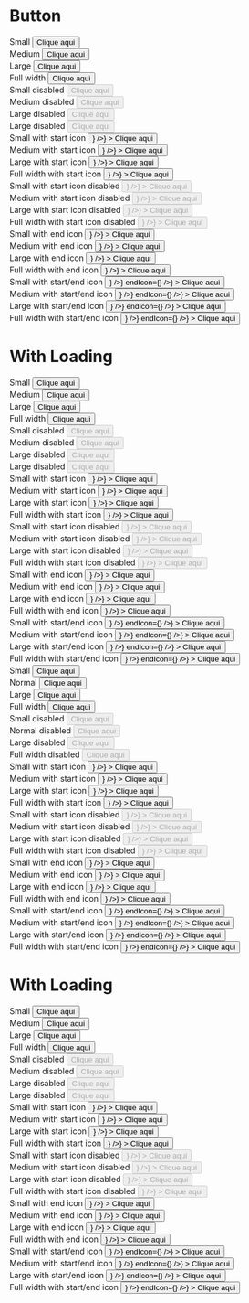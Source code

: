 

<Meta title="Button" component={Button} />

# Button

<Story name="Primary">
  <div
    style={{ display: "grid", gap: 16, gridTemplateColumns: "1fr 1fr 1fr 1fr" }}
  >
    <div>
      <span>Small</span>
      <Button  variant="primary" size="small">
        Clique aqui
      </Button>
    </div>
    <div>
      <span>Medium</span>
      <Button variant="primary">Clique aqui</Button>
    </div>
    <div>
      <span>Large</span>
      <Button variant="primary" size="large">
        Clique aqui
      </Button>
    </div>
    <div>
      <span>Full width</span>
      <Button variant="primary" size="fullWidth">
        Clique aqui
      </Button>
    </div>
    <div>
      <span>Small disabled</span>
      <Button variant="primary" size="small" disabled>
        Clique aqui
      </Button>
    </div>
    <div>
      <span>Medium disabled</span>
      <Button variant="primary" disabled>
        Clique aqui
      </Button>
    </div>
    <div>
      <span>Large disabled</span>
      <Button variant="primary" size="large" disabled>
        Clique aqui
      </Button>
    </div>
    <div>
      <span>Large disabled</span>
      <Button variant="primary" size="fullWidth" disabled>
        Clique aqui
      </Button>
    </div>
    <div>
      <span>Small with start icon</span>
      <Button
        variant="primary"
        size="small"
        startIcon={<Icon size="small" icon={<BsCurrencyDollar />} />}
      >
        Clique aqui
      </Button>
    </div>
    <div>
      <span>Medium with start icon</span>
      <Button
        variant="primary"
        startIcon={<Icon size="medium" icon={<BsCurrencyDollar />} />}
      >
        Clique aqui
      </Button>
    </div>
    <div>
      <span>Large with start icon</span>
      <Button
        variant="primary"
        size="large"
        startIcon={<Icon size="large" icon={<BsCurrencyDollar />} />}
      >
        Clique aqui
      </Button>
    </div>
    <div>
      <span>Full width with start icon</span>
      <Button
        variant="primary"
        size="fullWidth"
        startIcon={<Icon size="large" icon={<BsCurrencyDollar />} />}
      >
        Clique aqui
      </Button>
    </div>
    <div>
      <span>Small with start icon disabled</span>
      <Button
        variant="primary"
        size="small"
        disabled
        startIcon={<Icon size="small" icon={<BsCurrencyDollar />} />}
      >
        Clique aqui
      </Button>
    </div>
    <div>
      <span>Medium with start icon disabled</span>
      <Button
        variant="primary"
        disabled
        startIcon={<Icon size="medium" icon={<BsCurrencyDollar />} />}
      >
        Clique aqui
      </Button>
    </div>
    <div>
      <span>Large with start icon disabled</span>
      <Button
        variant="primary"
        size="large"
        disabled
        startIcon={<Icon size="large" icon={<BsCurrencyDollar />} />}
      >
        Clique aqui
      </Button>
    </div>
    <div>
      <span>Full width with start icon disabled</span>
      <Button
        variant="primary"
        size="fullWidth"
        disabled
        startIcon={<Icon size="large" icon={<BsCurrencyDollar />} />}
      >
        Clique aqui
      </Button>
    </div>
    <div>
      <span>Small with end icon</span>
      <Button
        variant="primary"
        size="small"
        endIcon={<Icon size="small" icon={<BsCurrencyDollar />} />}
      >
        Clique aqui
      </Button>
    </div>
    <div>
      <span>Medium with end icon</span>
      <Button
        variant="primary"
        endIcon={<Icon size="medium" icon={<BsCurrencyDollar />} />}
      >
        Clique aqui
      </Button>
    </div>
    <div>
      <span>Large with end icon</span>
      <Button
        variant="primary"
        size="large"
        endIcon={<Icon size="large" icon={<BsCurrencyDollar />} />}
      >
        Clique aqui
      </Button>
    </div>
    <div>
      <span>Full width with end icon</span>
      <Button
        variant="primary"
        size="fullWidth"
        endIcon={<Icon size="large" icon={<BsCurrencyDollar />} />}
      >
        Clique aqui
      </Button>
    </div>
    <div>
      <span>Small with start/end icon</span>
      <Button
        variant="primary"
        size="small"
        startIcon={<Icon size="small" icon={<BsCurrencyDollar />} />}
        endIcon={<Icon size="small" icon={<BsCurrencyDollar />} />}
      >
        Clique aqui
      </Button>
    </div>
    <div>
      <span>Medium with start/end icon</span>
      <Button
        variant="primary"
        startIcon={<Icon size="medium" icon={<BsCurrencyDollar />} />}
        endIcon={<Icon size="medium" icon={<BsCurrencyDollar />} />}
      >
        Clique aqui
      </Button>
    </div>
    <div>
      <span>Large with start/end icon</span>
      <Button
        variant="primary"
        size="large"
        startIcon={<Icon size="large" icon={<BsCurrencyDollar />} />}
        endIcon={<Icon size="large" icon={<BsCurrencyDollar />} />}
      >
        Clique aqui
      </Button>
    </div>
    <div>
      <span>Full width with start/end icon</span>
      <Button
        variant="primary"
        size="fullWidth"
        startIcon={<Icon size="large" icon={<BsCurrencyDollar />} />}
        endIcon={<Icon size="large" icon={<BsCurrencyDollar />} />}
      >
        Clique aqui
      </Button>
    </div>
  </div>
  <h1>With Loading</h1>
  <div
    style={{ display: "grid", gap: 16, gridTemplateColumns: "1fr 1fr 1fr 1fr" }}
  >
    <div>
      <span>Small</span>
      <Button loading variant="primary" size="small">
        Clique aqui
      </Button>
    </div>
    <div>
      <span>Medium</span>
      <Button loading variant="primary">Clique aqui</Button>
    </div>
    <div>
      <span>Large</span>
      <Button loading variant="primary" size="large">
        Clique aqui
      </Button>
    </div>
    <div>
      <span>Full width</span>
      <Button loading variant="primary" size="fullWidth">
        Clique aqui
      </Button>
    </div>
    <div>
      <span>Small disabled</span>
      <Button loading variant="primary" size="small" disabled>
        Clique aqui
      </Button>
    </div>
    <div>
      <span>Medium disabled</span>
      <Button loading variant="primary" disabled>
        Clique aqui
      </Button>
    </div>
    <div>
      <span>Large disabled</span>
      <Button loading variant="primary" size="large" disabled>
        Clique aqui
      </Button>
    </div>
    <div>
      <span>Large disabled</span>
      <Button loading variant="primary" size="fullWidth" disabled>
        Clique aqui
      </Button>
    </div>
    <div>
      <span>Small with start icon</span>
      <Button
        loading
        variant="primary"
        size="small"
        startIcon={<Icon size="small" icon={<BsCurrencyDollar />} />}
      >
        Clique aqui
      </Button>
    </div>
    <div>
      <span>Medium with start icon</span>
      <Button
        loading
        variant="primary"
        startIcon={<Icon size="medium" icon={<BsCurrencyDollar />} />}
      >
        Clique aqui
      </Button>
    </div>
    <div>
      <span>Large with start icon</span>
      <Button
        loading
        variant="primary"
        size="large"
        startIcon={<Icon size="large" icon={<BsCurrencyDollar />} />}
      >
        Clique aqui
      </Button>
    </div>
    <div>
      <span>Full width with start icon</span>
      <Button
        loading
        variant="primary"
        size="fullWidth"
        startIcon={<Icon size="large" icon={<BsCurrencyDollar />} />}
      >
        Clique aqui
      </Button>
    </div>
    <div>
      <span>Small with start icon disabled</span>
      <Button
        loading
        variant="primary"
        size="small"
        disabled
        startIcon={<Icon size="small" icon={<BsCurrencyDollar />} />}
      >
        Clique aqui
      </Button>
    </div>
    <div>
      <span>Medium with start icon disabled</span>
      <Button
        loading
        variant="primary"
        disabled
        startIcon={<Icon size="medium" icon={<BsCurrencyDollar />} />}
      >
        Clique aqui
      </Button>
    </div>
    <div>
      <span>Large with start icon disabled</span>
      <Button
        loading
        variant="primary"
        size="large"
        disabled
        startIcon={<Icon size="large" icon={<BsCurrencyDollar />} />}
      >
        Clique aqui
      </Button>
    </div>
    <div>
      <span>Full width with start icon disabled</span>
      <Button
        loading
        variant="primary"
        size="fullWidth"
        disabled
        startIcon={<Icon size="large" icon={<BsCurrencyDollar />} />}
      >
        Clique aqui
      </Button>
    </div>
    <div>
      <span>Small with end icon</span>
      <Button
        loading
        variant="primary"
        size="small"
        endIcon={<Icon size="small" icon={<BsCurrencyDollar />} />}
      >
        Clique aqui
      </Button>
    </div>
    <div>
      <span>Medium with end icon</span>
      <Button
        loading
        variant="primary"
        endIcon={<Icon size="medium" icon={<BsCurrencyDollar />} />}
      >
        Clique aqui
      </Button>
    </div>
    <div>
      <span>Large with end icon</span>
      <Button
        loading
        variant="primary"
        size="large"
        endIcon={<Icon size="large" icon={<BsCurrencyDollar />} />}
      >
        Clique aqui
      </Button>
    </div>
    <div>
      <span>Full width with end icon</span>
      <Button
        loading
        variant="primary"
        size="fullWidth"
        endIcon={<Icon size="large" icon={<BsCurrencyDollar />} />}
      >
        Clique aqui
      </Button>
    </div>
    <div>
      <span>Small with start/end icon</span>
      <Button
        loading
        variant="primary"
        size="small"
        startIcon={<Icon size="small" icon={<BsCurrencyDollar />} />}
        endIcon={<Icon size="small" icon={<BsCurrencyDollar />} />}
      >
        Clique aqui
      </Button>
    </div>
    <div>
      <span>Medium with start/end icon</span>
      <Button
        loading
        variant="primary"
        startIcon={<Icon size="medium" icon={<BsCurrencyDollar />} />}
        endIcon={<Icon size="medium" icon={<BsCurrencyDollar />} />}
      >
        Clique aqui
      </Button>
    </div>
    <div>
      <span>Large with start/end icon</span>
      <Button
        loading
        variant="primary"
        size="large"
        startIcon={<Icon size="large" icon={<BsCurrencyDollar />} />}
        endIcon={<Icon size="large" icon={<BsCurrencyDollar />} />}
      >
        Clique aqui
      </Button>
    </div>
    <div>
      <span>Full width with start/end icon</span>
      <Button
        loading
        variant="primary"
        size="fullWidth"
        startIcon={<Icon size="large" icon={<BsCurrencyDollar />} />}
        endIcon={<Icon size="large" icon={<BsCurrencyDollar />} />}
      >
        Clique aqui
      </Button>
    </div>
  </div>
</Story>

<Story name="Secondary">
  <div
    style={{ display: "grid", gap: 16, gridTemplateColumns: "1fr 1fr 1fr 1fr" }}
  >
    <div>
      <span>Small</span>
      <Button variant="secondary" size="small">
        Clique aqui
      </Button>
    </div>
    <div>
      <span>Normal</span>
      <Button variant="secondary">Clique aqui</Button>
    </div>
    <div>
      <span>Large</span>
      <Button variant="secondary" size="large">
        Clique aqui
      </Button>
    </div>
    <div>
      <span>Full width</span>
      <Button variant="secondary" size="fullWidth">
        Clique aqui
      </Button>
    </div>
    <div>
      <span>Small disabled</span>
      <Button variant="secondary" size="small" disabled>
        Clique aqui
      </Button>
    </div>
    <div>
      <span>Normal disabled</span>
      <Button variant="secondary" disabled>
        Clique aqui
      </Button>
    </div>
    <div>
      <span>Large disabled</span>
      <Button variant="secondary" size="large" disabled>
        Clique aqui
      </Button>
    </div>
    <div>
      <span>Full width disabled</span>
      <Button variant="secondary" size="fullWidth" disabled>
        Clique aqui
      </Button>
    </div>
    <div>
      <span>Small with start icon</span>
      <Button
        variant="secondary"
        size="small"
        startIcon={<Icon size="small" icon={<BsCurrencyDollar />} />}
      >
        Clique aqui
      </Button>
    </div>
    <div>
      <span>Medium with start icon</span>
      <Button
        variant="secondary"
        startIcon={<Icon size="medium" icon={<BsCurrencyDollar />} />}
      >
        Clique aqui
      </Button>
    </div>
    <div>
      <span>Large with start icon</span>
      <Button
        variant="secondary"
        size="large"
        startIcon={<Icon size="large" icon={<BsCurrencyDollar />} />}
      >
        Clique aqui
      </Button>
    </div>
    <div>
      <span>Full width with start icon</span>
      <Button
        variant="secondary"
        size="fullWidth"
        startIcon={<Icon size="large" icon={<BsCurrencyDollar />} />}
      >
        Clique aqui
      </Button>
    </div>
    <div>
      <span>Small with start icon disabled</span>
      <Button
        variant="secondary"
        size="small"
        disabled
        startIcon={<Icon size="small" icon={<BsCurrencyDollar />} />}
      >
        Clique aqui
      </Button>
    </div>
    <div>
      <span>Medium with start icon disabled</span>
      <Button
        variant="secondary"
        disabled
        startIcon={<Icon size="medium" icon={<BsCurrencyDollar />} />}
      >
        Clique aqui
      </Button>
    </div>
    <div>
      <span>Large with start icon disabled</span>
      <Button
        variant="secondary"
        size="large"
        disabled
        startIcon={<Icon size="large" icon={<BsCurrencyDollar />} />}
      >
        Clique aqui
      </Button>
    </div>
    <div>
      <span>Full width with start icon disabled</span>
      <Button
        variant="secondary"
        size="fullWidth"
        disabled
        startIcon={<Icon size="large" icon={<BsCurrencyDollar />} />}
      >
        Clique aqui
      </Button>
    </div>
    <div>
      <span>Small with end icon</span>
      <Button
        variant="secondary"
        size="small"
        endIcon={<Icon size="small" icon={<BsCurrencyDollar />} />}
      >
        Clique aqui
      </Button>
    </div>
    <div>
      <span>Medium with end icon</span>
      <Button
        variant="secondary"
        endIcon={<Icon size="medium" icon={<BsCurrencyDollar />} />}
      >
        Clique aqui
      </Button>
    </div>
    <div>
      <span>Large with end icon</span>
      <Button
        variant="secondary"
        size="large"
        endIcon={<Icon size="large" icon={<BsCurrencyDollar />} />}
      >
        Clique aqui
      </Button>
    </div>
    <div>
      <span>Full width with end icon</span>
      <Button
        variant="secondary"
        size="fullWidth"
        endIcon={<Icon size="large" icon={<BsCurrencyDollar />} />}
      >
        Clique aqui
      </Button>
    </div>
    <div>
      <span>Small with start/end icon</span>
      <Button
        variant="secondary"
        size="small"
        startIcon={<Icon size="small" icon={<BsCurrencyDollar />} />}
        endIcon={<Icon size="small" icon={<BsCurrencyDollar />} />}
      >
        Clique aqui
      </Button>
    </div>
    <div>
      <span>Medium with start/end icon</span>
      <Button
        variant="secondary"
        startIcon={<Icon size="medium" icon={<BsCurrencyDollar />} />}
        endIcon={<Icon size="medium" icon={<BsCurrencyDollar />} />}
      >
        Clique aqui
      </Button>
    </div>
    <div>
      <span>Large with start/end icon</span>
      <Button
        variant="secondary"
        size="large"
        startIcon={<Icon size="large" icon={<BsCurrencyDollar />} />}
        endIcon={<Icon size="large" icon={<BsCurrencyDollar />} />}
      >
        Clique aqui
      </Button>
    </div>
    <div>
      <span>Full width with start/end icon</span>
      <Button
        variant="secondary"
        size="fullWidth"
        startIcon={<Icon size="large" icon={<BsCurrencyDollar />} />}
        endIcon={<Icon size="large" icon={<BsCurrencyDollar />} />}
      >
        Clique aqui
      </Button>
    </div>
  </div>
  <h1>With Loading</h1>
  <div
    style={{ display: "grid", gap: 16, gridTemplateColumns: "1fr 1fr 1fr 1fr" }}
  >
    <div>
      <span>Small</span>
      <Button loading variant="secondary" size="small">
        Clique aqui
      </Button>
    </div>
    <div>
      <span>Medium</span>
      <Button loading variant="secondary">Clique aqui</Button>
    </div>
    <div>
      <span>Large</span>
      <Button loading variant="secondary" size="large">
        Clique aqui
      </Button>
    </div>
    <div>
      <span>Full width</span>
      <Button loading variant="secondary" size="fullWidth">
        Clique aqui
      </Button>
    </div>
    <div>
      <span>Small disabled</span>
      <Button loading variant="secondary" size="small" disabled>
        Clique aqui
      </Button>
    </div>
    <div>
      <span>Medium disabled</span>
      <Button loading variant="secondary" disabled>
        Clique aqui
      </Button>
    </div>
    <div>
      <span>Large disabled</span>
      <Button loading variant="secondary" size="large" disabled>
        Clique aqui
      </Button>
    </div>
    <div>
      <span>Large disabled</span>
      <Button loading variant="secondary" size="fullWidth" disabled>
        Clique aqui
      </Button>
    </div>
    <div>
      <span>Small with start icon</span>
      <Button
        loading
        variant="secondary"
        size="small"
        startIcon={<Icon size="small" icon={<BsCurrencyDollar />} />}
      >
        Clique aqui
      </Button>
    </div>
    <div>
      <span>Medium with start icon</span>
      <Button
        loading
        variant="secondary"
        startIcon={<Icon size="medium" icon={<BsCurrencyDollar />} />}
      >
        Clique aqui
      </Button>
    </div>
    <div>
      <span>Large with start icon</span>
      <Button
        loading
        variant="secondary"
        size="large"
        startIcon={<Icon size="large" icon={<BsCurrencyDollar />} />}
      >
        Clique aqui
      </Button>
    </div>
    <div>
      <span>Full width with start icon</span>
      <Button
        loading
        variant="secondary"
        size="fullWidth"
        startIcon={<Icon size="large" icon={<BsCurrencyDollar />} />}
      >
        Clique aqui
      </Button>
    </div>
    <div>
      <span>Small with start icon disabled</span>
      <Button
        loading
        variant="secondary"
        size="small"
        disabled
        startIcon={<Icon size="small" icon={<BsCurrencyDollar />} />}
      >
        Clique aqui
      </Button>
    </div>
    <div>
      <span>Medium with start icon disabled</span>
      <Button
        loading
        variant="secondary"
        disabled
        startIcon={<Icon size="medium" icon={<BsCurrencyDollar />} />}
      >
        Clique aqui
      </Button>
    </div>
    <div>
      <span>Large with start icon disabled</span>
      <Button
        loading
        variant="secondary"
        size="large"
        disabled
        startIcon={<Icon size="large" icon={<BsCurrencyDollar />} />}
      >
        Clique aqui
      </Button>
    </div>
    <div>
      <span>Full width with start icon disabled</span>
      <Button
        loading
        variant="secondary"
        size="fullWidth"
        disabled
        startIcon={<Icon size="large" icon={<BsCurrencyDollar />} />}
      >
        Clique aqui
      </Button>
    </div>
    <div>
      <span>Small with end icon</span>
      <Button
        loading
        variant="secondary"
        size="small"
        endIcon={<Icon size="small" icon={<BsCurrencyDollar />} />}
      >
        Clique aqui
      </Button>
    </div>
    <div>
      <span>Medium with end icon</span>
      <Button
        loading
        variant="secondary"
        endIcon={<Icon size="medium" icon={<BsCurrencyDollar />} />}
      >
        Clique aqui
      </Button>
    </div>
    <div>
      <span>Large with end icon</span>
      <Button
        loading
        variant="secondary"
        size="large"
        endIcon={<Icon size="large" icon={<BsCurrencyDollar />} />}
      >
        Clique aqui
      </Button>
    </div>
    <div>
      <span>Full width with end icon</span>
      <Button
        loading
        variant="secondary"
        size="fullWidth"
        endIcon={<Icon size="large" icon={<BsCurrencyDollar />} />}
      >
        Clique aqui
      </Button>
    </div>
    <div>
      <span>Small with start/end icon</span>
      <Button
        loading
        variant="secondary"
        size="small"
        startIcon={<Icon size="small" icon={<BsCurrencyDollar />} />}
        endIcon={<Icon size="small" icon={<BsCurrencyDollar />} />}
      >
        Clique aqui
      </Button>
    </div>
    <div>
      <span>Medium with start/end icon</span>
      <Button
        loading
        variant="secondary"
        startIcon={<Icon size="medium" icon={<BsCurrencyDollar />} />}
        endIcon={<Icon size="medium" icon={<BsCurrencyDollar />} />}
      >
        Clique aqui
      </Button>
    </div>
    <div>
      <span>Large with start/end icon</span>
      <Button
        loading
        variant="secondary"
        size="large"
        startIcon={<Icon size="large" icon={<BsCurrencyDollar />} />}
        endIcon={<Icon size="large" icon={<BsCurrencyDollar />} />}
      >
        Clique aqui
      </Button>
    </div>
    <div>
      <span>Full width with start/end icon</span>
      <Button
        loading
        variant="secondary"
        size="fullWidth"
        startIcon={<Icon size="large" icon={<BsCurrencyDollar />} />}
        endIcon={<Icon size="large" icon={<BsCurrencyDollar />} />}
      >
        Clique aqui
      </Button>
    </div>
  </div>
</Story>


